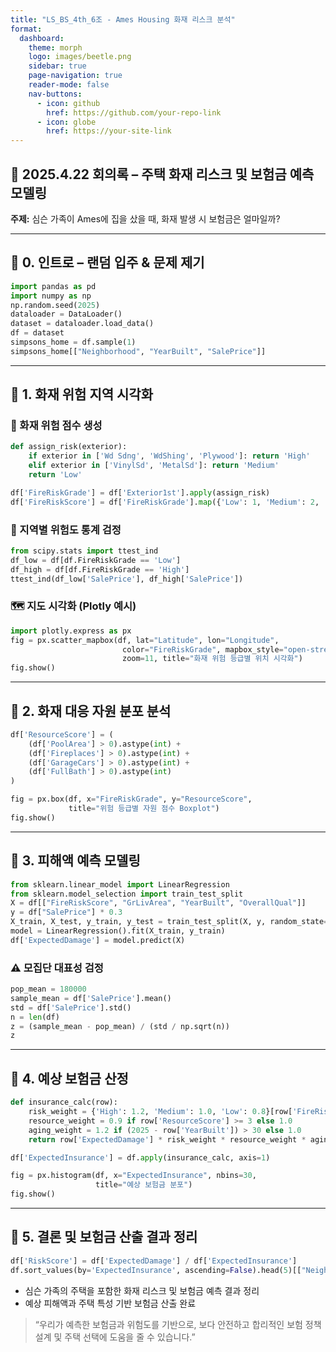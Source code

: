 ```yaml
---
title: "LS_BS_4th_6조 - Ames Housing 화재 리스크 분석"
format:
  dashboard:
    theme: morph
    logo: images/beetle.png
    sidebar: true
    page-navigation: true
    reader-mode: false
    nav-buttons:
      - icon: github
        href: https://github.com/your-repo-link
      - icon: globe
        href: https://your-site-link
---
```


## 📄 2025.4.22 회의록 – 주택 화재 리스크 및 보험금 예측 모델링

**주제:** 심슨 가족이 Ames에 집을 샀을 때, 화재 발생 시 보험금은 얼마일까?

---

## 🔹 0. 인트로 – 랜덤 입주 & 문제 제기

```python
import pandas as pd
import numpy as np
np.random.seed(2025)
dataloader = DataLoader()
dataset = dataloader.load_data()
df = dataset
simpsons_home = df.sample(1)
simpsons_home[["Neighborhood", "YearBuilt", "SalePrice"]]
```

---

## 🔹 1. 화재 위험 지역 시각화 {.tabset}

### 🔧 화재 위험 점수 생성
```python
def assign_risk(exterior):
    if exterior in ['Wd Sdng', 'WdShing', 'Plywood']: return 'High'
    elif exterior in ['VinylSd', 'MetalSd']: return 'Medium'
    return 'Low'

df['FireRiskGrade'] = df['Exterior1st'].apply(assign_risk)
df['FireRiskScore'] = df['FireRiskGrade'].map({'Low': 1, 'Medium': 2, 'High': 3})
```

### 🧪 지역별 위험도 통계 검정
```python
from scipy.stats import ttest_ind
df_low = df[df.FireRiskGrade == 'Low']
df_high = df[df.FireRiskGrade == 'High']
ttest_ind(df_low['SalePrice'], df_high['SalePrice'])
```

### 🗺️ 지도 시각화 (Plotly 예시)
```python
import plotly.express as px
fig = px.scatter_mapbox(df, lat="Latitude", lon="Longitude",
                         color="FireRiskGrade", mapbox_style="open-street-map",
                         zoom=11, title="화재 위험 등급별 위치 시각화")
fig.show()
```

---

## 🔹 2. 화재 대응 자원 분포 분석

```python
df['ResourceScore'] = (
    (df['PoolArea'] > 0).astype(int) +
    (df['Fireplaces'] > 0).astype(int) +
    (df['GarageCars'] > 0).astype(int) +
    (df['FullBath'] > 0).astype(int)
)
```

```python
fig = px.box(df, x="FireRiskGrade", y="ResourceScore",
             title="위험 등급별 자원 점수 Boxplot")
fig.show()
```

---

## 🔹 3. 피해액 예측 모델링
```python
from sklearn.linear_model import LinearRegression
from sklearn.model_selection import train_test_split
X = df[["FireRiskScore", "GrLivArea", "YearBuilt", "OverallQual"]]
y = df["SalePrice"] * 0.3
X_train, X_test, y_train, y_test = train_test_split(X, y, random_state=42)
model = LinearRegression().fit(X_train, y_train)
df['ExpectedDamage'] = model.predict(X)
```

### ⚠ 모집단 대표성 검정
```python
pop_mean = 180000
sample_mean = df['SalePrice'].mean()
std = df['SalePrice'].std()
n = len(df)
z = (sample_mean - pop_mean) / (std / np.sqrt(n))
z
```

---

## 🔹 4. 예상 보험금 산정
```python
def insurance_calc(row):
    risk_weight = {'High': 1.2, 'Medium': 1.0, 'Low': 0.8}[row['FireRiskGrade']]
    resource_weight = 0.9 if row['ResourceScore'] >= 3 else 1.0
    aging_weight = 1.2 if (2025 - row['YearBuilt']) > 30 else 1.0
    return row['ExpectedDamage'] * risk_weight * resource_weight * aging_weight

df['ExpectedInsurance'] = df.apply(insurance_calc, axis=1)
```

```python
fig = px.histogram(df, x="ExpectedInsurance", nbins=30,
                   title="예상 보험금 분포")
fig.show()
```

---

## 🔹 5. 결론 및 보험금 산출 결과 정리 {.column width=100%}

```python
df['RiskScore'] = df['ExpectedDamage'] / df['ExpectedInsurance']
df.sort_values(by='ExpectedInsurance', ascending=False).head(5)[["Neighborhood", "SalePrice", "ExpectedDamage", "ExpectedInsurance"]]
```

::: {.card title="📌 분석 요약"}
- 심슨 가족의 주택을 포함한 화재 리스크 및 보험금 예측 결과 정리
- 예상 피해액과 주택 특성 기반 보험금 산출 완료
:::

> “우리가 예측한 보험금과 위험도를 기반으로,
> 보다 안전하고 합리적인 보험 정책 설계 및 주택 선택에 도움을 줄 수 있습니다.”
